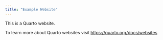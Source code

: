 ```yaml
---
title: "Example Website"
---
```


This is a Quarto website.

To learn more about Quarto websites visit <https://quarto.org/docs/websites>.
